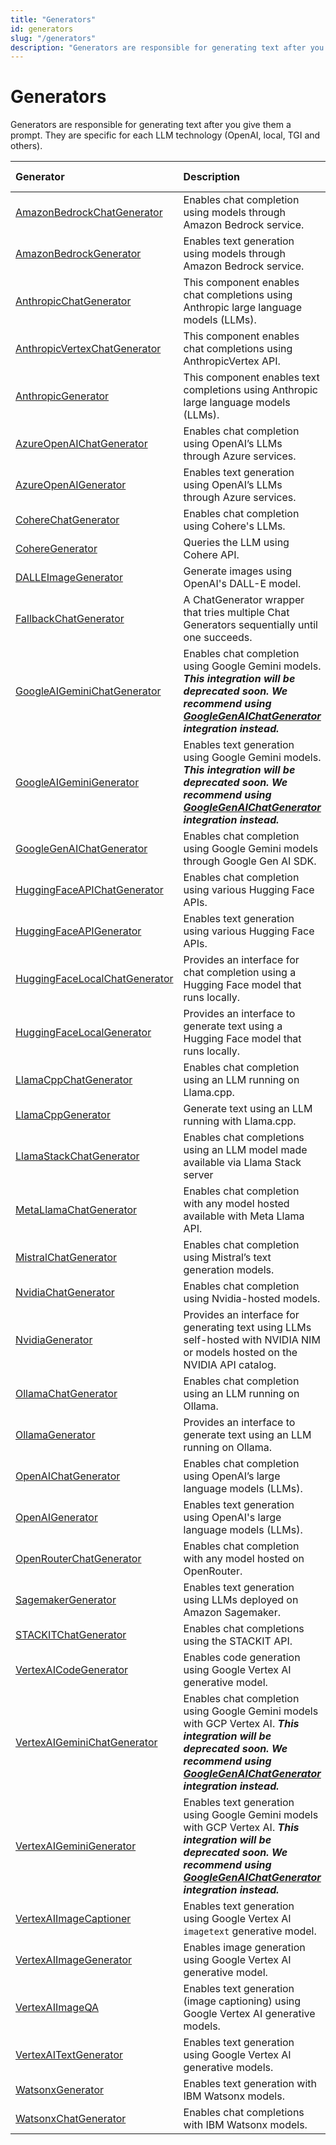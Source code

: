 ```yaml
---
title: "Generators"
id: generators
slug: "/generators"
description: "Generators are responsible for generating text after you give them a prompt. They are specific for each LLM technology (OpenAI, local, TGI and others)."
---
```


# Generators

Generators are responsible for generating text after you give them a prompt. They are specific for each LLM technology (OpenAI, local, TGI and others).

| Generator                                                            | Description                                                                                                                                                                                                              | Streaming Support |
| :------------------------------------------------------------------- | :----------------------------------------------------------------------------------------------------------------------------------------------------------------------------------------------------------------------- | :---------------- |
| [AmazonBedrockChatGenerator](/docs/amazonbedrockchatgenerator)       | Enables chat completion using models through Amazon Bedrock service.                                                                                                                                                     | ✅                 |
| [AmazonBedrockGenerator](/docs/amazonbedrockgenerator)               | Enables text generation using models through Amazon Bedrock service.                                                                                                                                                     | ✅                 |
| [AnthropicChatGenerator](doc:anthropicchatgenerator)                 | This component enables chat completions using Anthropic large language models (LLMs).                                                                                                                                    | ✅                 |
| [AnthropicVertexChatGenerator](doc:anthropicvertexchatgenerator)     | This component enables chat completions using AnthropicVertex API.                                                                                                                                                       | ✅                 |
| [AnthropicGenerator](doc:anthropicgenerator)                         | This component enables text completions using Anthropic large language models (LLMs).                                                                                                                                    | ✅                 |
| [AzureOpenAIChatGenerator](/docs/azureopenaichatgenerator)           | Enables chat completion using OpenAI’s LLMs through Azure services.                                                                                                                                                      | ✅                 |
| [AzureOpenAIGenerator](/docs/azureopenaigenerator)                   | Enables text generation using OpenAI’s LLMs through Azure services.                                                                                                                                                      | ✅                 |
| [CohereChatGenerator](/docs/coherechatgenerator)                     | Enables chat completion using Cohere's LLMs.                                                                                                                                                                             | ✅                 |
| [CohereGenerator](/docs/coheregenerator)                             | Queries the LLM using Cohere API.                                                                                                                                                                                        | ✅                 |
| [DALLEImageGenerator](doc:dalleimagegenerator)                       | Generate images using OpenAI's DALL-E model.                                                                                                                                                                             | ❌                 |
| [FallbackChatGenerator](doc:fallbackchatgenerator)                   | A ChatGenerator wrapper that tries multiple Chat Generators sequentially until one succeeds.                                                                                                                             | ✅                 |
| [GoogleAIGeminiChatGenerator](/docs/googleaigeminichatgenerator)     | Enables chat completion using Google Gemini models. **_This integration will be deprecated soon. We recommend using [GoogleGenAIChatGenerator](doc:googlegenaichatgenerator) integration instead._**                     | ✅                 |
| [GoogleAIGeminiGenerator](/docs/googleaigeminigenerator)             | Enables text generation using Google Gemini models. **_This integration will be deprecated soon. We recommend using [GoogleGenAIChatGenerator](doc:googlegenaichatgenerator)  integration instead._**                    | ✅                 |
| [GoogleGenAIChatGenerator](doc:googlegenaichatgenerator)             | Enables chat completion using Google Gemini models through Google Gen AI SDK.                                                                                                                                            | ✅                 |
| [HuggingFaceAPIChatGenerator](/docs/huggingfaceapichatgenerator)     | Enables chat completion using various Hugging Face APIs.                                                                                                                                                                 | ✅                 |
| [HuggingFaceAPIGenerator](/docs/huggingfaceapigenerator)             | Enables text generation using various Hugging Face APIs.                                                                                                                                                                 | ✅                 |
| [HuggingFaceLocalChatGenerator](/docs/huggingfacelocalchatgenerator) | Provides an interface for chat completion using a Hugging Face model that runs locally.                                                                                                                                  | ✅                 |
| [HuggingFaceLocalGenerator](/docs/huggingfacelocalgenerator)         | Provides an interface to generate text using a Hugging Face model that runs locally.                                                                                                                                     | ✅                 |
| [LlamaCppChatGenerator](doc:llamacppchatgenerator)                   | Enables chat completion using an LLM running on Llama.cpp.                                                                                                                                                               | ❌                 |
| [LlamaCppGenerator](/docs/llamacppgenerator)                         | Generate text using an LLM running with Llama.cpp.                                                                                                                                                                       | ❌                 |
| [LlamaStackChatGenerator](doc:googlegenaichatgenerator-copy)         | Enables chat completions using an LLM model made available via Llama Stack server                                                                                                                                        | ✅                 |
| [MetaLlamaChatGenerator](doc:metallamachatgenerator)                 | Enables chat completion with any model hosted available with Meta Llama API.                                                                                                                                             | ✅                 |
| [MistralChatGenerator](/docs/mistralchatgenerator)                   | Enables chat completion using Mistral’s text generation models.                                                                                                                                                          | ✅                 |
| [NvidiaChatGenerator](doc:nvidiachatgenerator)                       | Enables chat completion using Nvidia-hosted models.                                                                                                                                                                      | ✅                 |
| [NvidiaGenerator](/docs/nvidiagenerator)                             | Provides an interface for generating text using LLMs self-hosted with NVIDIA NIM or models hosted on the NVIDIA API catalog.                                                                                             | ❌                 |
| [OllamaChatGenerator](/docs/ollamachatgenerator)                     | Enables chat completion using an LLM running on Ollama.                                                                                                                                                                  | ✅                 |
| [OllamaGenerator](/docs/ollamagenerator)                             | Provides an interface to generate text using an LLM running on Ollama.                                                                                                                                                   | ✅                 |
| [OpenAIChatGenerator](/docs/openaichatgenerator)                     | Enables chat completion using OpenAI’s large language models (LLMs).                                                                                                                                                     | ✅                 |
| [OpenAIGenerator](/docs/openaigenerator)                             | Enables text generation using OpenAI's large language models (LLMs).                                                                                                                                                     | ✅                 |
| [OpenRouterChatGenerator](doc:openrouterchatgenerator)               | Enables chat completion with any model hosted on OpenRouter.                                                                                                                                                             | ✅                 |
| [SagemakerGenerator](/docs/SagemakerGenerator)                       | Enables text generation using LLMs deployed on Amazon Sagemaker.                                                                                                                                                         | ❌                 |
| [STACKITChatGenerator](doc:stackitchatgenerator)                     | Enables chat completions using the STACKIT API.                                                                                                                                                                          | ✅                 |
| [VertexAICodeGenerator](/docs/vertexaicodegenerator)                 | Enables code generation using Google Vertex AI generative model.                                                                                                                                                         | ❌                 |
| [VertexAIGeminiChatGenerator](/docs/vertexaigeminichatgenerator)     | Enables chat completion using Google Gemini models with GCP Vertex AI. **_This integration will be deprecated soon. We recommend using [GoogleGenAIChatGenerator](doc:googlegenaichatgenerator)  integration instead._** | ✅                 |
| [VertexAIGeminiGenerator](/docs/vertexaigeminigenerator)             | Enables text generation using Google Gemini models with GCP Vertex AI. **_This integration will be deprecated soon. We recommend using [GoogleGenAIChatGenerator](doc:googlegenaichatgenerator)  integration instead._** | ✅                 |
| [VertexAIImageCaptioner](/docs/vertexaiimagecaptioner)               | Enables text generation using Google Vertex AI `imagetext` generative model.                                                                                                                                             | ❌                 |
| [VertexAIImageGenerator](/docs/vertexaiimagegenerator)               | Enables image generation using Google Vertex AI generative model.                                                                                                                                                        | ❌                 |
| [VertexAIImageQA](/docs/vertexaiimageqa)                             | Enables text generation (image captioning) using Google Vertex AI generative models.                                                                                                                                     | ❌                 |
| [VertexAITextGenerator](/docs/vertexaitextgenerator)                 | Enables text generation using Google Vertex AI generative models.                                                                                                                                                        | ❌                 |
| [WatsonxGenerator](doc:watsonxgenerator)                             | Enables text generation with IBM Watsonx models.                                                                                                                                                                         | ✅                 |
| [WatsonxChatGenerator](doc:watsonxchatgenerator)                     | Enables chat completions with IBM Watsonx models.                                                                                                                                                                        | ✅                 |
